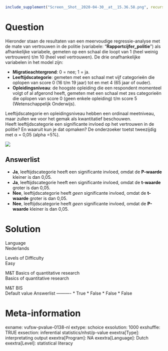 ```r
include_supplement("Screen__Shot__2020-04-30__at__15.36.58.png", recursive = TRUE)
```

Question
========
Hieronder staan de resultaten van een meervoudige regressie-analyse met
de mate van vertrouwen in de politie (variabele:
"**Rapportcijfer\_politie**") als afhankelijke variabele, gemeten op een
schaal die loopt van 1 (heel weinig vertrouwen) t/m 10 (heel veel
vertrouwen). De drie onafhankelijke variabelen in het model zijn:  
  

-   **Migratieachtergrond**: 0 = nee; 1 = ja.
-   **Leeftijdscategorie**: gemeten met een schaal met vijf categorieën
    die oplopen van score 0 (16 t/m 19 jaar) tot en met 4 (65 jaar of
    ouder).
-   **Opleidingsniveau**: de hoogste opleiding die een respondent
    momenteel volgt of al afgerond heeft, gemeten met een schaal met zes
    categorieën die oplopen van score 0 (geen enkele opleiding) t/m
    score 5 (Wetenschappelijk Onderwijs).  
      

Leeftijdscategorie en opleidingsniveau hebben een ordinaal meetniveau,
maar zullen we voor het gemak als kwantitatief beschouwen.  
Heeft leeftijdscategorie een significante invloed op het vertrouwen in
de politie? En waaruit kun je dat opmaken? De onderzoeker toetst
tweezijdig met α = 0,05 (alpha =5%).   
  
![](Screen__Shot__2020-04-30__at__15.36.58.png)

Answerlist
----------
* **Ja**, leeftijdscategorie heeft een significante invloed, omdat de
  **P-waarde** kleiner is dan 0,05.
* **Ja**, leeftijdscategorie heeft een significante invloed, omdat de
  **t-waarde** groter is dan 0,05.
* **Nee**, leeftijdscategorie heeft *geen* significante invloed, omdat de
  **t-waarde** groter is dan 0,05.
* **Nee**, leeftijdscategorie heeft *geen* significante invloed, omdat de
  **P-waarde** kleiner is dan 0,05.

Solution
========











Language  
Nederlands

Levels of Difficulty  
Easy

M&T Basics of quantitative research  
Basics of quantitative research

M&T BIS  
Default value
Answerlist
----------
* True
* False
* False
* False

Meta-information
================
exname: vufsw-pvalue-0138-nl
extype: schoice
exsolution: 1000
exshuffle: TRUE
exsection: inferential statistics/nhst/p-value
exextra[Type]: interpretating output
exextra[Program]: NA
exextra[Language]: Dutch
exextra[Level]: statistical literacy

